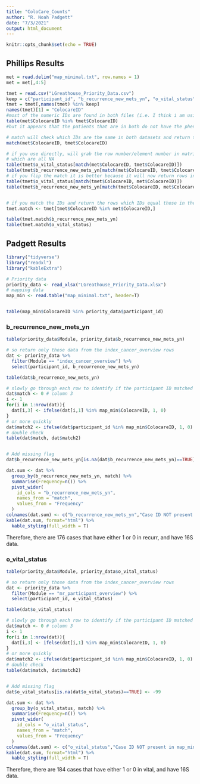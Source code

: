 ```yaml
---
title: "ColoCare_Counts"
author: "R. Noah Padgett"
date: "7/3/2021"
output: html_document
---
```


```r
knitr::opts_chunk$set(echo = TRUE)
```


## Phillips Results

```r

met = read.delim("map_minimal.txt", row.names = 1)
met = met[,4:5]

tmet = read.csv("LGreathouse_Priority_Data.csv")
keep = c("participant_id", "b_recurrence_new_mets_yn", "o_vital_status")
tmet = tmet[,names(tmet) %in% keep]
names(tmet)[1] = "ColocareID"
#most of the numeric IDs are found in both files (i.e. I think i am using the correct merge key)
table(met$ColocareID %in% tmet$ColocareID)
#but it appears that the patients that are in both do not have the phenotype data (i.e. they are blanks in these field in the original file)

# match will check which IDs are the same in both datasets and return the row number in tmet that has a match in met,
match(met$ColocareID, tmet$ColocareID)

# if you use directly, will grab the row number/element number in matrix/vector that has ID matches
# which are all NA
table(tmet$o_vital_status[match(met$ColocareID, tmet$ColocareID)])
table(tmet$b_recurrence_new_mets_yn[match(met$ColocareID, tmet$ColocareID)])
# if you flip the match it is better because it will now return rows in tmet for which the ColocareID has a match in met
table(tmet$o_vital_status[match(tmet$ColocareID, met$ColocareID)])
table(tmet$b_recurrence_new_mets_yn[match(tmet$ColocareID, met$ColocareID)])


# if you match the IDs and return the rows which IDs equal those in the above you get this
tmet.match <- tmet[tmet$ColocareID %in% met$ColocareID,]

table(tmet.match$b_recurrence_new_mets_yn)
table(tmet.match$o_vital_status)

```


## Padgett Results


```r
library("tidyverse")
library("readxl")
library("kableExtra")

# Priority data
priority_data <- read_xlsx("LGreathouse_Priority_Data.xlsx") 
# mapping data
map_min <- read.table("map_minimal.txt", header=T)


table(map_min$ColocareID %in% priority_data$participant_id)

```


### b_recurrence_new_mets_yn

```r

table(priority_data$Module, priority_data$b_recurrence_new_mets_yn)

# so return only those data from the index_cancer_overview rows
dat <- priority_data %>%
  filter(Module == "index_cancer_overview") %>%
  select(participant_id, b_recurrence_new_mets_yn)

table(dat$b_recurrence_new_mets_yn)

# slowly go through each row to identify if the participant ID matched any of the IDs reported in the map_min data.
dat$match <- 0 # column 3
i <- 1
for(i in 1:nrow(dat)){
  dat[i,3] <- ifelse(dat[i,1] %in% map_min$ColocareID, 1, 0)
}
# or more quickly
dat$match2 <- ifelse(dat$participant_id %in% map_min$ColocareID, 1, 0)
# double check
table(dat$match, dat$match2)


# Add missing flag
dat$b_recurrence_new_mets_yn[is.na(dat$b_recurrence_new_mets_yn)==TRUE] <- -99

dat.sum <- dat %>%
  group_by(b_recurrence_new_mets_yn, match) %>%
  summarise(Frequency=n()) %>%
  pivot_wider(
    id_cols = "b_recurrence_new_mets_yn",
    names_from = "match",
    values_from = "Frequency"
  )
colnames(dat.sum) <- c("b_recurrence_new_mets_yn","Case ID NOT present in map_min", "Case ID Present in map_min")
kable(dat.sum, format="html") %>%
  kable_styling(full_width = T)
```

Therefore, there are 176 cases that have either 1 or 0 in recurr, and have 16S data.


### o_vital_status

```r

table(priority_data$Module, priority_data$o_vital_status)

# so return only those data from the index_cancer_overview rows
dat <- priority_data %>%
  filter(Module == "mr_participant_overview") %>%
  select(participant_id, o_vital_status)

table(dat$o_vital_status)

# slowly go through each row to identify if the participant ID matched any of the IDs reported in the map_min data.
dat$match <- 0 # column 3
i <- 1
for(i in 1:nrow(dat)){
  dat[i,3] <- ifelse(dat[i,1] %in% map_min$ColocareID, 1, 0)
}
# or more quickly
dat$match2 <- ifelse(dat$participant_id %in% map_min$ColocareID, 1, 0)
# double check
table(dat$match, dat$match2)


# Add missing flag
dat$o_vital_status[is.na(dat$o_vital_status)==TRUE] <- -99

dat.sum <- dat %>%
  group_by(o_vital_status, match) %>%
  summarise(Frequency=n()) %>%
  pivot_wider(
    id_cols = "o_vital_status",
    names_from = "match",
    values_from = "Frequency"
  )
colnames(dat.sum) <- c("o_vital_status","Case ID NOT present in map_min", "Case ID Present in map_min")
kable(dat.sum, format="html") %>%
  kable_styling(full_width = T)
```

Therefore, there are 184 cases that have either 1 or 0 in vital, and have 16S data.

